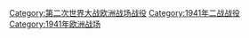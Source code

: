 [[Category:第二次世界大战欧洲战场战役|Category:第二次世界大战欧洲战场战役]]
[[Category:1941年二战战役|Category:1941年二战战役]]
[[Category:1941年欧洲战场|Category:1941年欧洲战场]]